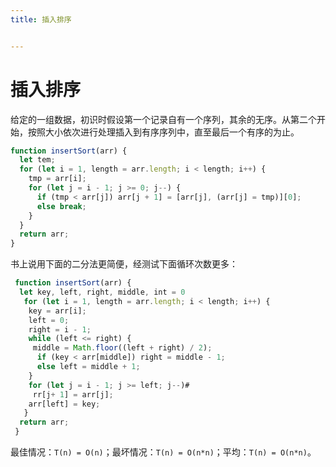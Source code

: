 ```yaml
---
title: 插入排序


---
```


# 插入排序

给定的一组数据，初识时假设第一个记录自有一个序列，其余的无序。从第二个开始，按照大小依次进行处理插入到有序序列中，直至最后一个有序的为止。

```js
function insertSort(arr) {
  let tem;
  for (let i = 1, length = arr.length; i < length; i++) {
    tmp = arr[i];
    for (let j = i - 1; j >= 0; j--) {
      if (tmp < arr[j]) arr[j + 1] = [arr[j], (arr[j] = tmp)][0];
      else break;
    }
  }
  return arr;
}
```

书上说用下面的二分法更简便，经测试下面循环次数更多：

```js
 function insertSort(arr) {
  let key, left, right, middle, int = 0
   for (let i = 1, length = arr.length; i < length; i++) {
    key = arr[i];
    left = 0;
    right = i - 1;
    while (left <= right) {
     middle = Math.floor((left + right) / 2);
      if (key < arr[middle]) right = middle - 1;
      else left = middle + 1;
    }
    for (let j = i - 1; j >= left; j--)#
     rr[j+ 1] = arr[j];
    arr[left] = key;
   }
  return arr;
 }
```

最佳情况：`T(n) = O(n)`；最坏情况：`T(n) = O(n*n)`；平均：`T(n) = O(n*n)`。

            